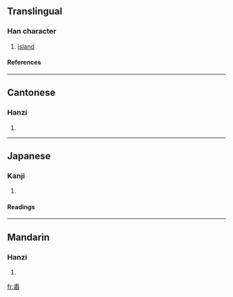{{see|岙}}

==Translingual==
===Han character===
{{Han char|rn=46|rad=山|as=13|sn=16|four=2777<sub>2</sub>|canj=竹大山 (HKU), X竹大山 (XHKU)}}
# [[island]]
====References====
{{Han ref|kx=0321.081|dkj=08542|hdz=10798.090|uh=5DB4|ud=23988|bh=E96A|bd=59754}}
----
==Cantonese==
===Hanzi===
{{yue-hanzi|jyut=|y=ou3}}
# {{defn|Cantonese}}
----
==Japanese==
===Kanji===
{{ja-kanji|grade=|rs=山13}}
# {{defn|Japanese}} 
====Readings====
{{ja-readings|on=[[あう]] (au), [[おう]] (ō), [[いく]] (iku)|kun=[[おく]] (oku), [[くま]] (kuma)}}
----
==Mandarin==
===Hanzi===
{{cmn-hanzi|sim=岙|pin=[[ào]] (ao4)|wg=ao<sup>4</sup>}}
# {{defn|Mandarin}}

[[fr:嶴]]